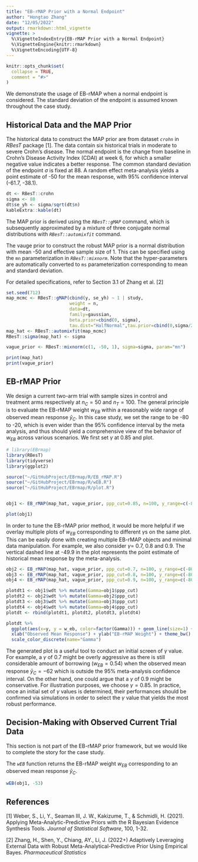 ```yaml
---
title: "EB-rMAP Prior with a Normal Endpoint"
author: "Hongtao Zhang"
date: "12/05/2022"
output: rmarkdown::html_vignette
vignette: >
  %\VignetteIndexEntry{EB-rMAP Prior with a Normal Endpoint}
  %\VignetteEngine{knitr::rmarkdown}
  %\VignetteEncoding{UTF-8}
---
```


```r
knitr::opts_chunk$set(
  collapse = TRUE,
  comment = "#>"
)
```

We demonstrate the usage of EB-rMAP when a normal endpoint is considered. The standard deviation of the endpoint is assumed known throughout the case study. 

## Historical Data and the MAP Prior
The historical data to construct the MAP prior are from dataset *`crohn`* in *RBesT* package [1]. The data contain six historical trials in moderate to severe Crohn's disease. The normal endpoint is the change from baseline in Crohn's Disease Activity Index (CDAI) at week 6, for which a smaller negative value indicates a better response. The common standard deviation of the endpoint $\sigma$ is fixed at 88. A random effect meta-analysis yields a point estimate of -50 for the mean response, with 95\% confidence interval (-61.7, -38.1). 
```r
dt <- RBesT::crohn
sigma <- 88
dt$se_yh <- sigma/sqrt(dt$n)
kableExtra::kable(dt)
```

The MAP prior is derived using the *`RBesT::gMAP`* command, which is subsequently approximated by a mixture of three conjugate normal distributions with *`RBesT::automixfit`* command. 

The vauge prior to construct the robust MAP prior is a normal distribution with mean -50 and effective sample size of 1. This can be specified using the `mn` parameterization in *`RBesT::mixnorm`*. Note that the hyper-parameters are automatically converted to `ms` parameterization corresponding to mean and standard deviation. 

For detailed specifications, refer to Section 3.1 of Zhang et al. [2] 
```r
set.seed(712)
map_mcmc <- RBesT::gMAP(cbind(y, se_yh) ~ 1 | study, 
                        weight = n,
                        data=dt,
                        family=gaussian,
                        beta.prior=cbind(0, sigma),
                        tau.dist="HalfNormal",tau.prior=cbind(0,sigma/2))
map_hat <- RBesT::automixfit(map_mcmc)
RBesT::sigma(map_hat) <- sigma

vague_prior <- RBesT::mixnorm(c(1, -50, 1), sigma=sigma, param="mn")

print(map_hat)
print(vague_prior)
```

## EB-rMAP Prior
We design a current two-arm trial with sample sizes in control and treatment arms respectively at $n_C=50$ and $n_T=100$. The general principle is to evaluate the EB-rMAP weight $w_{EB}$ within a reasonably wide range of observed mean response $\bar{y}_C$. In this case study, we set the range to be -80 to -20, which is even wider than the 95% confidence interval by the meta analysis, and thus should yield a comprehensive view of the behavior of $w_{EB}$ across various scenarios. We first set $\gamma$ at 0.85 and plot. 
```r
# library(EBrmap)
library(RBesT)
library(tidyverse)
library(ggplot2)

source("~/GitHubProject/EBrmap/R/EB_rMAP.R")
source("~/GitHubProject/EBrmap/R/wEB.R")
source("~/GitHubProject/EBrmap/R/plot.R")


obj1 <- EB_rMAP(map_hat, vague_prior, ppp_cut=0.85, n=100, y_range=c(-80, -20))
```
```r
plot(obj1)
```

In order to tune the EB-rMAP prior method, it would be more helpful if we overlay multiple plots of $w_{EB}$ corresponding to different $\gamma$s on the same plot. This can be easily done with creating multiple EB-rMAP objects and minimal data manipulation. For example, we also consider $\gamma=$ 0.7, 0.8 and 0.9. The vertical dashed line at -49.9 in the plot represents the point estimate of historical mean response by the meta-analysis. 
```r
obj2 <- EB_rMAP(map_hat, vague_prior, ppp_cut=0.7, n=100, y_range=c(-80, -20))
obj3 <- EB_rMAP(map_hat, vague_prior, ppp_cut=0.8, n=100, y_range=c(-80, -20))
obj4 <- EB_rMAP(map_hat, vague_prior, ppp_cut=0.9, n=100, y_range=c(-80, -20))

plotdt1 <- obj1$wdt %>% mutate(Gamma=obj1$ppp_cut)
plotdt2 <- obj2$wdt %>% mutate(Gamma=obj2$ppp_cut)
plotdt3 <- obj3$wdt %>% mutate(Gamma=obj3$ppp_cut)
plotdt4 <- obj4$wdt %>% mutate(Gamma=obj4$ppp_cut)
plotdt <- rbind(plotdt1, plotdt2, plotdt3, plotdt4)
```
```r
plotdt %>% 
  ggplot(aes(x=y, y = w_eb, color=factor(Gamma))) + geom_line(size=1) + geom_vline(xintercept=-49.9, linetype="dashed") +
  xlab("Observed Mean Response") + ylab("EB-rMAP Weight") + theme_bw() + 
  scale_color_discrete(name="Gamma")
```

The generated plot is a useful tool to conduct an initial screen of $\gamma$ value. For example, a $\gamma$ of 0.7 might be overly aggressive as there is still considerable amount of borrowing ($w_{EB}=0.54$) when the observed mean response $\bar{y}_C = -62$ which is outside the 95% meta-analysis confidence interval. On the other hand, one could argue that a $\gamma$ of 0.9 might be conservative. For illustration purposes, we choose $\gamma=0.85$. In practice, once an initial set of $\gamma$ values is determined, their performances should be confirmed via simulations in order to select the $\gamma$ value that yields the most robust performance. 

## Decision-Making with Observed Current Trial Data
This section is not part of the EB-rMAP prior framework, but we would like to complete the story for the case study. 

The *`wEB`* function returns the EB-rMAP weight $w_{EB}$ corresponding to an observed mean response $\bar{y}_C$.
```r
wEB(obj1, -53)
```


## References
[1] Weber, S., Li, Y., Seaman III, J. W., Kakizume, T., & Schmidli, H. (2021). Applying Meta-Analytic-Predictive Priors with the R Bayesian Evidence Synthesis Tools. *Journal of Statistical Software*, 100, 1-32.

[2] Zhang, H., Shen, Y., Chiang, AY., Li, J. (2022+) Adaptively Leveraging External Data with Robust Meta-Analytical-Predictive Prior Using Empirical Bayes. *Pharmaceutical Statistics*
